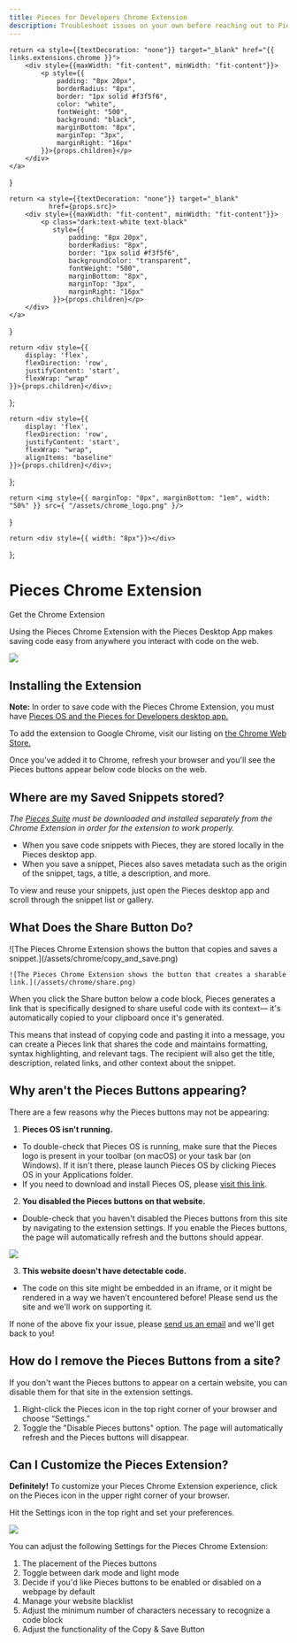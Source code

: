 ```yaml
---
title: Pieces for Developers Chrome Extension
description: Troubleshoot issues on your own before reaching out to Pieces support to get assistance with the Pieces for Developers Chrome Extension.
---
```


<link rel="canonical" href="https://docs.pieces.app/extensions-plugins/chrome" />

    return <a style={{textDecoration: "none"}} target="_blank" href="{{ links.extensions.chrome }}">
        <div style={{maxWidth: "fit-content", minWidth: "fit-content"}}>
            <p style={{
                padding: "8px 20px",
                borderRadius: "8px",
                border: "1px solid #f3f5f6",
                color: "white",
                fontWeight: "500",
                background: "black",
                marginBottom: "8px",
                marginTop: "3px",
                marginRight: "16px"
            }}>{props.children}</p>
        </div>
    </a>
}

    return <a style={{textDecoration: "none"}} target="_blank"
              href={props.src}>
        <div style={{maxWidth: "fit-content", minWidth: "fit-content"}}>
            <p class="dark:text-white text-black"
               style={{
                   padding: "8px 20px",
                   borderRadius: "8px",
                   border: "1px solid #f3f5f6",
                   backgroundColor: "transparent",
                   fontWeight: "500",
                   marginBottom: "8px",
                   marginTop: "3px",
                   marginRight: "16px"
               }}>{props.children}</p>
        </div>
    </a>
}

    return <div style={{
        display: 'flex',
        flexDirection: 'row',
        justifyContent: 'start',
        flexWrap: "wrap"
    }}>{props.children}</div>;
};

    return <div style={{
        display: 'flex',
        flexDirection: 'row',
        justifyContent: 'start',
        flexWrap: "wrap",
        alignItems: "baseline"
    }}>{props.children}</div>;
};

    return <img style={{ marginTop: "0px", marginBottom: "1em", width: "50%" }} src={ "/assets/chrome_logo.png" }/>
}

    return <div style={{ width: "8px"}}></div>
};

<GridFlexRowBaseline>
    <h1>Pieces Chrome Extension</h1>
</GridFlexRowBaseline>


<GridFlexRow>
    <InstallButton>Get the Chrome Extension</InstallButton>
    <ReleasePill src="https://code.pieces.app/updates" children="Current Version: {{ versions.chrome }}"></ReleasePill>
</GridFlexRow>

Using the Pieces Chrome Extension with the Pieces Desktop App makes saving code easy from anywhere you interact with code on the web.

<Image zoom src="https://storage.googleapis.com/pieces_multimedia/PROMOTIONAL/PIECES_FOR_DEVELOPERS/WEB/MACOS/SAVE_TO_PIECES/16X9/PIECES_FOR_DEVELOPERS-WEB-SAVE_TO_PIECES-MACOS-16X9-5_1_2023.GIF" />

## Installing the Extension
**Note:** In order to save code with the Pieces Chrome Extension, you must have <a target="blank" href="https://docs.pieces.app/installation-getting-started/what-am-i-installing">Pieces OS and the Pieces for Developers desktop app.</a>

To add the extension to Google Chrome, visit our listing on <a target="blank" href="https://chrome.google.com/webstore/detail/pieces-save-code-snippets/igbgibhbfonhmjlechmeefimncpekepm"> the Chrome Web Store.</a>

Once you've added it to Chrome, refresh your browser and you'll see the Pieces buttons appear below code blocks on the web.

## Where are my Saved Snippets stored?
_The <a target="_blank" href="{{ links.website.pfd_desktop_install }}">Pieces Suite</a> must be downloaded and installed separately from the Chrome Extension in order for the extension to work properly._

- When you save code snippets with Pieces, they are stored locally in the Pieces desktop app.
- When you save a snippet, Pieces also saves metadata such as the origin of the snippet, tags, a title, a description, and more.

To view and reuse your snippets, just open the Pieces desktop app and scroll through the snippet list or gallery.

## What Does the Share Button Do?

<GridFlexRow>
    ![The Pieces Chrome Extension shows the button that copies and saves a snippet.](/assets/chrome/copy_and_save.png)

    ![The Pieces Chrome Extension shows the button that creates a sharable link.](/assets/chrome/share.png)
</GridFlexRow>

When you click the Share button below a code block, Pieces generates a link that is specifically designed to share useful code with its context— it's automatically copied to your clipboard once it's generated.

This means that instead of copying code and pasting it into a message, you can create a Pieces link that shares the code and maintains formatting, syntax highlighting, and relevant tags. The recipient will also get the title, description, related links, and other context about the snippet.

## Why aren't the Pieces Buttons appearing?
There are a few reasons why the Pieces buttons may not be appearing:

1. **Pieces OS isn't running.**
 - To double-check that Pieces OS is running, make sure that the Pieces logo is present in your toolbar (on macOS) or your task bar (on Windows). If it isn't there, please launch Pieces OS by clicking Pieces OS in your Applications folder.
 - If you need to download and install Pieces OS, please <a target="_blank" href="https://docs.pieces.app/overview">visit this link</a>.

2. **You disabled the Pieces buttons on that website.**
 - Double-check that you haven't disabled the Pieces buttons from this site by navigating to the extension settings. If you enable the Pieces buttons, the page will automatically refresh and the buttons should appear.

<Image zoom src="/assets/settings_for_chrome.png" />

3. **This website doesn't have detectable code.**
 - The code on this site might be embedded in an iframe, or it might be rendered in a way we haven't encountered before! Please send us the site and we'll work on supporting it.

If none of the above fix your issue, please <a target="_blank" href="{{ links.socials.support_email }}">send us an email</a> and we'll get back to you!

## How do I remove the Pieces Buttons from a site?
If you don't want the Pieces buttons to appear on a certain website, you can disable them for that site in the extension settings.

1. Right-click the Pieces icon in the top right corner of your browser and choose “Settings.”
2. Toggle the "Disable Pieces buttons" option. The page will automatically refresh and the Pieces buttons will disappear.

## Can I Customize the Pieces Extension?
**Definitely!**
To customize your Pieces Chrome Extension experience, click on the Pieces icon in the upper right corner of your browser.

Hit the Settings icon in the top right and set your preferences.

<Image zoom src="/assets/theme_for_chrome.png" />

You can adjust the following Settings for the Pieces Chrome Extension:
1. The placement of the Pieces buttons
2. Toggle between dark mode and light mode
3. Decide if you'd like Pieces buttons to be enabled or disabled on a webpage by default
4. Manage your website blacklist
5. Adjust the minimum number of characters necessary to recognize a code block
6. Adjust the functionality of the Copy & Save Button